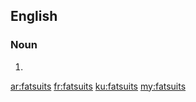 ==English==

===Noun===
{{head|en}}

# {{plural of|fatsuit}}

[[ar:fatsuits]]
[[fr:fatsuits]]
[[ku:fatsuits]]
[[my:fatsuits]]
